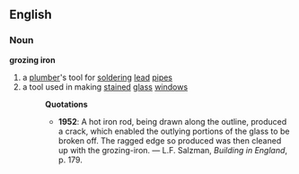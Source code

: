 ==English==
===Noun===
'''grozing iron'''
#a [[plumber]]'s tool for [[solder]]ing [[lead]] [[pipe]]s
#a tool used in making [[stained]] [[glass]] [[window]]s
#:'''Quotations'''
#:*'''1952''': A hot iron rod, being drawn along the outline, produced a crack, which enabled the outlying portions of the glass to be broken off.  The ragged edge so produced was then cleaned up with the grozing-iron. &mdash; L.F. Salzman, ''Building in England'', p. 179.